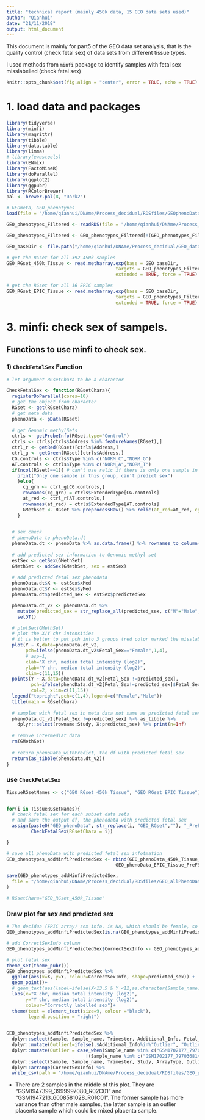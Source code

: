 ```yaml
---
title: "technical report (mainly 450k data, 15 GEO data sets used)"
author: "Qianhui"
date: "21/11/2018"
output: html_document
---
```


This document is mainly for part5 of the GEO data set analysis, that is the quality control (check fetal sex) of data sets from different tissue types.

I used methods from `minfi` package to identify samples with fetal sex misslabelled (check fetal sex)

```r
knitr::opts_chunk$set(fig.align = "center", error = TRUE, echo = TRUE) # fig.width = 7, 
```


# 1. load data and packages
```r

library(tidyverse)
library(minfi)
library(magrittr)
library(tibble)
library(data.table)
library(limma)
# library(ewastools)
library(ENmix)
library(FactoMineR)
library(doParallel)
library(ggplot2)
library(ggpubr)
library(RColorBrewer)
pal <- brewer.pal(8, "Dark2")

# GEOmeta, GEO_phenotypes
load(file = "/home/qianhui/DNAme/Process_decidual/RDSfiles/GEOphenoDataAll.RData")

GEO_phenotypes_Filtered <- readRDS(file = "/home/qianhui/DNAme/Process_decidual/RDSfiles/GEO_phenotypes410_Filtered.rds")

GEO_phenotypes_Filtered <- GEO_phenotypes_Filtered[!(GEO_phenotypes_Filtered$Sample_name%in%c("GSM1617002_7668610068_R01C01","GSM1616993_7668610068_R06C02")),]

```

```r

GEO_baseDir <- file.path("/home/qianhui/DNAme/Process_decidual/GEO_dataSets/IDAT_all")

# get the RGset for all 392 450k samples
GEO_RGset_450k_Tissue <- read.metharray.exp(base = GEO_baseDir, 
                                        targets = GEO_phenotypes_Filtered[GEO_phenotypes_Filtered$ArrayType%in%"450K",], 
                                        extended = TRUE, force = TRUE)

# get the RGset for all 16 EPIC samples
GEO_RGset_EPIC_Tissue <- read.metharray.exp(base = GEO_baseDir, 
                                        targets = GEO_phenotypes_Filtered[GEO_phenotypes_Filtered$ArrayType%in%"EPIC",], 
                                        extended = TRUE, force = TRUE)

```

# 3. minfi: check sex of sampels.

## Functions to use minfi to check sex.

### 1) `CheckFetalSex` Function
```r
# let argument RGsetChara to be a charactor

CheckFetalSex <- function(RGsetChara){
  registerDoParallel(cores=10)
  # get the object from character
  RGset <- get(RGsetChara)
  # get meta data
  phenoData <- pData(RGset)
  
  # get Genomic methylSets
  ctrls <- getProbeInfo(RGset,type="Control")
  ctrls <- ctrls[ctrls$Address %in% featureNames(RGset),]
  ctrl_r <- getRed(RGset)[ctrls$Address,]
  ctrl_g <- getGreen(RGset)[ctrls$Address,]
  CG.controls <- ctrls$Type %in% c("NORM_C","NORM_G")
  AT.controls <- ctrls$Type %in% c("NORM_A","NORM_T")
  if(ncol(RGset)==1){ # can't use relic if there is only one sample in the group
    print("Only one sample in this group, can't predict sex")
    }else{
      cg_grn <- ctrl_g[CG.controls,]
      rownames(cg_grn) = ctrls$ExtendedType[CG.controls]
      at_red <- ctrl_r[AT.controls,]
      rownames(at_red) = ctrls$ExtendedType[AT.controls]
      GMethSet <- RGset %>% preprocessRaw() %>% relic(at_red=at_red, cg_grn=cg_grn) %>% mapToGenome()
    }
    

  # sex check
  # phenoData to phenoData.dt
  phenoData.dt <- phenoData %>% as.data.frame() %>% rownames_to_column() %>% setDT()
  
  # add predicted sex information to Genomic methyl set
  estSex <- getSex(GMethSet)
  GMethSet <- addSex(GMethSet, sex = estSex)
  
  # add predicted fetal sex phenodata
  phenoData.dt$X <- estSex$xMed
  phenoData.dt$Y <- estSex$yMed
  phenoData.dt$predicted_sex <- estSex$predictedSex

  phenoData.dt_v2 <- phenoData.dt %>%
    mutate(predicted_sex = str_replace_all(predicted_sex, c("M"="Male","F" ="Female"))) %>% 
    setDT()

  # plotSex(GMethSet)
  # plot the X/Y chr intensities
  # it is better to put pch into 3 groups (red color marked the misslabelled samples)
  plot(Y ~ X,data=phenoData.dt_v2,
       pch=ifelse(phenoData.dt_v2$Fetal_Sex=="Female",1,4),
       # asp=1,
       xlab="X chr, median total intensity (log2)",
       ylab="Y chr, median total intensity (log2)", 
       xlim=c(11,15))
  points(Y ~ X,data=phenoData.dt_v2[Fetal_Sex !=predicted_sex],
         pch=ifelse(phenoData.dt_v2[Fetal_Sex!=predicted_sex]$Fetal_Sex=="Female",1,4),
         col=2, xlim=c(11,15))
  legend("topright",pch=c(1,4),legend=c("Female","Male"))
  title(main = RGsetChara)
  
  # samples with fetal sex in meta data not same as predicted fetal sex
  phenoData.dt_v2[Fetal_Sex !=predicted_sex] %>% as_tibble %>% 
    dplyr::select(rowname:Study, X:predicted_sex) %>% print(n=Inf)
  
  # remove intermediat data
  rm(GMethSet)
  
  # return phenoData_withPredict, the df with predicted fetal sex
  return(as_tibble(phenoData.dt_v2))
}

```


### use `CheckFetalSex`
```r

TissueRGsetNames <- c("GEO_RGset_450k_Tissue", "GEO_RGset_EPIC_Tissue")


for(i in TissueRGsetNames){
  # check fetal sex for each subset data sets
  # and save the output df, the phenodata with predicted fetal sex
  assign(paste0("GEO_phenoData", str_replace(i, "GEO_RGset",""), "_PreFS"),   
         CheckFetalSex(RGsetChara = i))

}

# save all phenoData with predicted fetal sex infotmation
GEO_phenotypes_addMinfiPredictedSex <- rbind(GEO_phenoData_450k_Tissue_PreFS,
                                        GEO_phenoData_EPIC_Tissue_PreFS)

save(GEO_phenotypes_addMinfiPredictedSex,
  file = "/home/qianhui/DNAme/Process_decidual/RDSfiles/GEO_allPhenoData_addMinfiPredictedFetalSex.RData"
)

# RGsetChara="GEO_RGset_450k_Tissue"

```


### Draw plot for sex and predicted sex

```r

# The decidua (EPIC array) sex info. is NA, which should be female, so we replace the sex info. from phenodata with female
GEO_phenotypes_addMinfiPredictedSex[is.na(GEO_phenotypes_addMinfiPredictedSex$Fetal_Sex), ]$Fetal_Sex <- rep("Female",2)

# add CorrectSexInfo column
GEO_phenotypes_addMinfiPredictedSex$CorrectSexInfo <- GEO_phenotypes_addMinfiPredictedSex$Fetal_Sex == GEO_phenotypes_addMinfiPredictedSex$predicted_sex

# plot fetal sex
theme_set(theme_pubr())
GEO_phenotypes_addMinfiPredictedSex %>% 
  ggplot(aes(x=X, y=Y, colour=CorrectSexInfo, shape=predicted_sex)) +
  geom_point()+
  # geom_text(aes(label=ifelse(X<13.5 & Y <12,as.character(Sample_name),'')),hjust=0,vjust=0)+
  labs(x="X chr, median total intensity (log2)",
       y="Y chr, median total intensity (log2)",
       colour="Correctly labelled sex")+
  theme(text = element_text(size=9, colour ="black"),
        legend.position = "right")
  

GEO_phenotypes_addMinfiPredictedSex %>% 
  dplyr::select(Sample, Sample_name, Trimester, Additional_Info, Fetal_Sex, Study, ArrayType, X, Y, predicted_sex, CorrectSexInfo) %>% 
  dplyr::mutate(Outlier1=ifelse(.$Additional_Info%in%"Outlier", "Outlier", "Pure")) %>% 
  dplyr::mutate(Outlier = case_when(Sample_name %in% c("GSM1702177_7970368142_R05C02", "GSM1947213_6008581028_R01C01") ~ "Outlier",
                             !(Sample_name %in% c("GSM1702177_7970368142_R05C02", "GSM1947213_6008581028_R01C01")) ~ Outlier1)) %>% 
  dplyr::select(Sample, Sample_name, Trimester, Study, ArrayType, Outlier, X, Y, Sex=Fetal_Sex, predicted_sex, CorrectSexInfo) %>% 
  dplyr::arrange(CorrectSexInfo) %>% 
  write_csv(path = "/home/qianhui/DNAme/Process_decidual/RDSfiles/GEO_phenotypes_addMinfiPredictedSex.csv")

```

* There are 2 samples in the middle of this plot. They are "GSM1947399_3999997080_R02C01" and "GSM1947213_6008581028_R01C01". The former sample has more variance than other male samples, the latter sample is an outlier placenta sample which could be mixed placenta sample.


